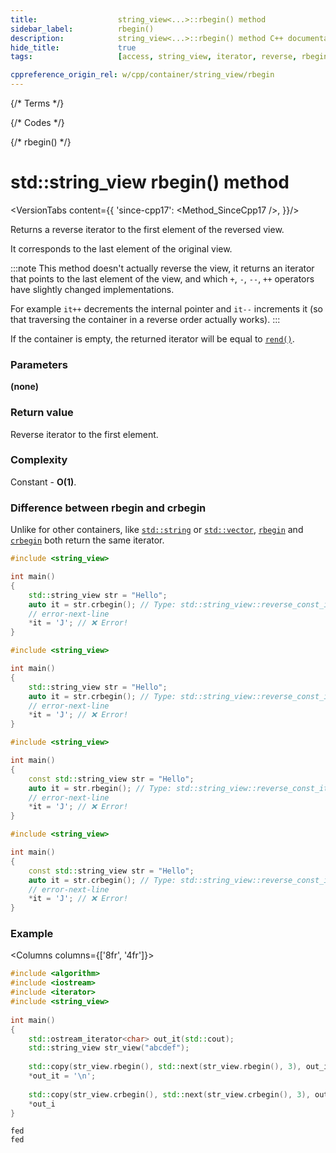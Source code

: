 ```yaml
---
title:					string_view<...>::rbegin() method
sidebar_label:			rbegin()
description:			string_view<...>::rbegin() method C++ documentation
hide_title:				true
tags:					[access, string_view, iterator, reverse, rbegin, begin]

cppreference_origin_rel: w/cpp/container/string_view/rbegin
---
```



{/* Terms */}

{/* Codes */}

{/* rbegin() */}

# std::string_view rbegin() method

<VersionTabs content={{
	'since-cpp17': <Method_SinceCpp17 />,
}}/>

Returns a <Tooltip title={Term_ContAlias_ReverseIterator}>reverse iterator</Tooltip> to the first element of the reversed view.  

It corresponds to the last element of the original view.

:::note
This method doesn't actually reverse the view, it returns an iterator that points to the last element of the view,
and which `+`, `-`, `--`, `++` operators have slightly changed implementations.

For example `it++` decrements the internal pointer and `it--` increments it (so that traversing the container in a reverse order actually works).
:::

If the container is empty, the returned iterator will be equal to [`rend()`](rend).

### Parameters

**(none)**

### Return value

Reverse iterator to the first element.

### Complexity

Constant - **O(1)**.

### Difference between rbegin and crbegin

Unlike for other containers, like [`std::string`](../string.mdx) or [`std::vector`](../../arrays/vector.mdx), [`rbegin`](#) and [`crbegin`](#) both return the same iterator.

<Tabs>
<TabItem value="non-const-container" label="Non const container" default>

<Tabs>
<TabItem value="rbegin" label="rbegin" default>

```cpp
#include <string_view>

int main()
{
    std::string_view str = "Hello";
    auto it = str.crbegin(); // Type: std::string_view::reverse_const_iterator
    // error-next-line
    *it = 'J'; // ❌ Error!
}
```

</TabItem>
<TabItem value="crbegin" label="crbegin" default>

```cpp
#include <string_view>

int main()
{
    std::string_view str = "Hello";
    auto it = str.crbegin(); // Type: std::string_view::reverse_const_iterator
    // error-next-line
    *it = 'J'; // ❌ Error! 
}
```

</TabItem>
</Tabs>

</TabItem>
<TabItem value="const-container" label="Const container">

<Tabs>
<TabItem value="rbegin" label="rbegin" default>

```cpp
#include <string_view>

int main()
{
    const std::string_view str = "Hello";
    auto it = str.rbegin(); // Type: std::string_view::reverse_const_iterator
    // error-next-line
    *it = 'J'; // ❌ Error! 
}
```

</TabItem>
<TabItem value="crbegin" label="crbegin" default>

```cpp
#include <string_view>

int main()
{
    const std::string_view str = "Hello";
    auto it = str.crbegin(); // Type: std::string_view::reverse_const_iterator
    // error-next-line
    *it = 'J'; // ❌ Error! 
}
```

</TabItem>
</Tabs>

</TabItem>
</Tabs>

### Example

<Columns columns={['8fr', '4fr']}>
<div>

```cpp title='Main.cpp' showLineNumbers
#include <algorithm>
#include <iostream>
#include <iterator>
#include <string_view>
 
int main()
{
    std::ostream_iterator<char> out_it(std::cout);
    std::string_view str_view("abcdef");
 
    std::copy(str_view.rbegin(), std::next(str_view.rbegin(), 3), out_it);
    *out_it = '\n';
 
    std::copy(str_view.crbegin(), std::next(str_view.crbegin(), 3), out_it);
    *out_i
}
```

</div>
<div>

```plaintext title="Output"
fed
fed
```

</div>
</Columns>
